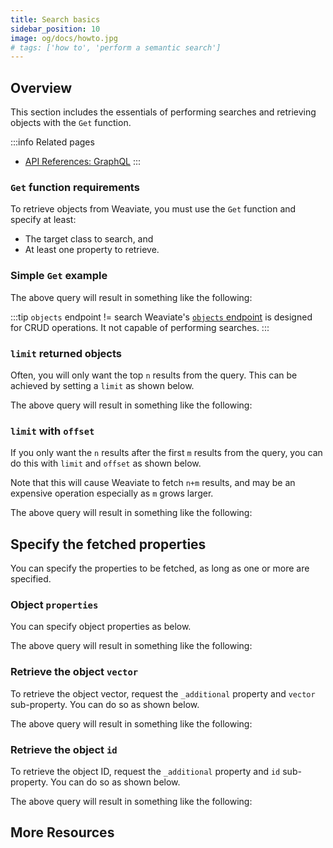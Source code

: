```yaml
---
title: Search basics
sidebar_position: 10
image: og/docs/howto.jpg
# tags: ['how to', 'perform a semantic search']
---
```



## Overview

This section includes the essentials of performing searches and retrieving objects with the `Get` function.

:::info Related pages
- [API References: GraphQL](../api/graphql/index.md)
:::

### `Get` function requirements

To retrieve objects from Weaviate, you must use the `Get` function and specify at least:
- The target class to search, and
- At least one property to retrieve.

### Simple `Get` example

<Tabs groupId="languages">
<TabItem value="graphql" label="GraphQL">

<FilteredTextBlock
  text={PythonCode}
  startMarker="# BasicGetGraphQL"
  endMarker="# END BasicGetGraphQL"
  language="graphql"
/>

</TabItem>
<TabItem value="py" label="Python">

<FilteredTextBlock
  text={PythonCode}
  startMarker="# BasicGetPython"
  endMarker="# END BasicGetPython"
  language="py"
/>

</TabItem>
<TabItem value="js" label="JavaScript">

<FilteredTextBlock
  text={JSCode}
  startMarker="// BasicGetJS"
  endMarker="// END BasicGetJS"
  language="js"
/>

</TabItem>
</Tabs>

The above query will result in something like the following:

<FilteredTextBlock
  text={PythonCode}
  startMarker="// BasicGet Expected Results"
  endMarker="// END BasicGet Expected Results"
  language="json"
/>

:::tip `objects` endpoint != search
Weaviate's [`objects` endpoint](../api/rest/objects.md) is designed for CRUD operations. It not capable of performing searches.
:::

### `limit` returned objects

Often, you will only want the top `n` results from the query. This can be achieved by setting a `limit` as shown below.

<Tabs groupId="languages">
<TabItem value="graphql" label="GraphQL">

<FilteredTextBlock
  text={PythonCode}
  startMarker="# GetWithLimitGraphQL"
  endMarker="# END GetWithLimitGraphQL"
  language="graphql"
/>

</TabItem>
<TabItem value="py" label="Python">

<FilteredTextBlock
  text={PythonCode}
  startMarker="# GetWithLimitPython"
  endMarker="# END GetWithLimitPython"
  language="py"
/>

</TabItem>
<TabItem value="js" label="JavaScript">

<FilteredTextBlock
  text={JSCode}
  startMarker="// GetWithLimitJS"
  endMarker="// END GetWithLimitJS"
  language="js"
/>

</TabItem>
</Tabs>

The above query will result in something like the following:

<FilteredTextBlock
  text={PythonCode}
  startMarker="// GetWithLimit Expected Results"
  endMarker="// END GetWithLimit Expected Results"
  language="json"
/>

### `limit` with `offset`

If you only want the `n` results after the first `m` results from the query, you can do this with `limit` and `offset` as shown below.

Note that this will cause Weaviate to fetch `n+m` results, and may be an expensive operation especially as `m` grows larger.

<Tabs groupId="languages">
<TabItem value="graphql" label="GraphQL">

<FilteredTextBlock
  text={PythonCode}
  startMarker="# GetWithLimitOffsetGraphQL"
  endMarker="# END GetWithLimitOffsetGraphQL"
  language="graphql"
/>

</TabItem>
<TabItem value="py" label="Python">

<FilteredTextBlock
  text={PythonCode}
  startMarker="# GetWithLimitOffsetPython"
  endMarker="# END GetWithLimitOffsetPython"
  language="py"
/>

</TabItem>
<TabItem value="js" label="JavaScript">

<FilteredTextBlock
  text={JSCode}
  startMarker="// GetWithLimitOffsetJS"
  endMarker="// END GetWithLimitOffsetJS"
  language="js"
/>

</TabItem>
</Tabs>

The above query will result in something like the following:

<FilteredTextBlock
  text={PythonCode}
  startMarker="// GetWithLimitOffset Expected Results"
  endMarker="// END GetWithLimitOffset Expected Results"
  language="json"
/>

## Specify the fetched properties

You can specify the properties to be fetched, as long as one or more are specified.

### Object `properties`

You can specify object properties as below.

<Tabs groupId="languages">
<TabItem value="graphql" label="GraphQL">

<FilteredTextBlock
  text={PythonCode}
  startMarker="# GetPropertiesGraphQL"
  endMarker="# END GetPropertiesGraphQL"
  language="graphql"
/>

</TabItem>
<TabItem value="py" label="Python">

<FilteredTextBlock
  text={PythonCode}
  startMarker="# GetPropertiesPython"
  endMarker="# END GetPropertiesPython"
  language="py"
/>

</TabItem>
<TabItem value="js" label="JavaScript">

<FilteredTextBlock
  text={JSCode}
  startMarker="// GetPropertiesJS"
  endMarker="// END GetPropertiesJS"
  language="js"
/>

</TabItem>
</Tabs>

The above query will result in something like the following:

<FilteredTextBlock
  text={PythonCode}
  startMarker="// GetProperties Expected Results"
  endMarker="// END GetProperties Expected Results"
  language="json"
/>

### Retrieve the object `vector`

To retrieve the object vector, request the `_additional` property and `vector` sub-property. You can do so as shown below.

<Tabs groupId="languages">
<TabItem value="graphql" label="GraphQL">

<FilteredTextBlock
  text={PythonCode}
  startMarker="# GetObjectVectorGraphQL"
  endMarker="# END GetObjectVectorGraphQL"
  language="graphql"
/>

</TabItem>
<TabItem value="py" label="Python">

<FilteredTextBlock
  text={PythonCode}
  startMarker="# GetObjectVectorPython"
  endMarker="# END GetObjectVectorPython"
  language="py"
/>

</TabItem>
<TabItem value="js" label="JavaScript">

<FilteredTextBlock
  text={JSCode}
  startMarker="// GetObjectVectorJS"
  endMarker="// END GetObjectVectorJS"
  language="js"
/>

</TabItem>
</Tabs>

The above query will result in something like the following:

<FilteredTextBlock
  text={PythonCode}
  startMarker="// GetObjectVector Expected Results"
  endMarker="// END GetObjectVector Expected Results"
  language="json"
/>

### Retrieve the object `id`

To retrieve the object ID, request the `_additional` property and `id` sub-property. You can do so as shown below.

<Tabs groupId="languages">
<TabItem value="graphql" label="GraphQL">

<FilteredTextBlock
  text={PythonCode}
  startMarker="# GetObjectIdGraphQL"
  endMarker="# END GetObjectIdGraphQL"
  language="graphql"
/>

</TabItem>
<TabItem value="py" label="Python">

<FilteredTextBlock
  text={PythonCode}
  startMarker="# GetObjectIdPython"
  endMarker="# END GetObjectIdPython"
  language="py"
/>

</TabItem>
<TabItem value="js" label="JavaScript">

<FilteredTextBlock
  text={JSCode}
  startMarker="// GetObjectIdJS"
  endMarker="// END GetObjectIdJS"
  language="js"
/>

</TabItem>
</Tabs>

The above query will result in something like the following:

<FilteredTextBlock
  text={PythonCode}
  startMarker="// GetObjectId Expected Results"
  endMarker="// END GetObjectId Expected Results"
  language="json"
/>

## More Resources


<DocsMoreResources />